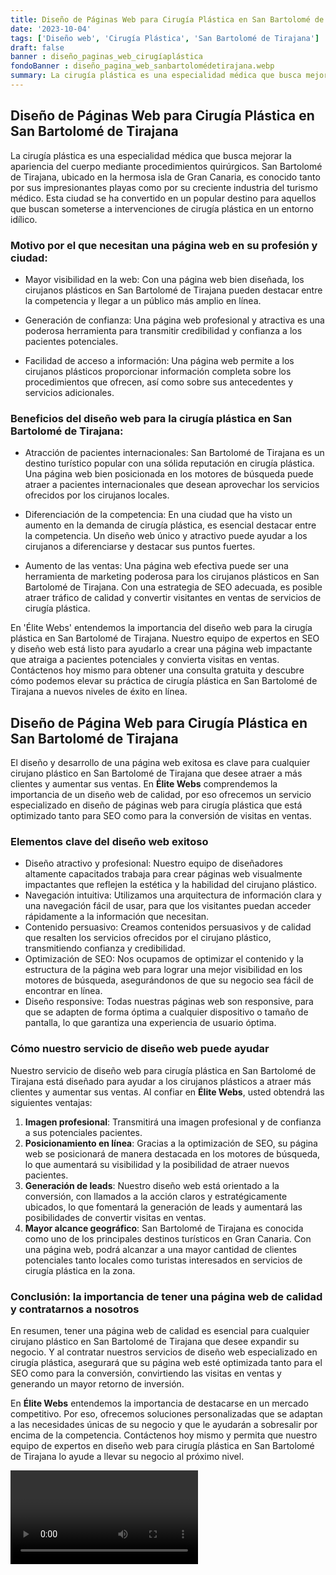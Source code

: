 ```yaml
---
title: Diseño de Páginas Web para Cirugía Plástica en San Bartolomé de Tirajana
date: '2023-10-04'
tags: ['Diseño web', 'Cirugía Plástica', 'San Bartolomé de Tirajana']
draft: false
banner : diseño_paginas_web_cirugíaplástica
fondoBanner : diseño_pagina_web_sanbartolomédetirajana.webp
summary: La cirugía plástica es una especialidad médica que busca mejorar la apariencia del cuerpo mediante procedimientos quirúrgicos. San Bartolomé de Tirajana, ubicado en la hermosa isla de Gran Canaria, es conocido tanto por sus impresionantes playas como por su creciente industria del turismo médico. Esta ciudad se ha convertido en un popular destino para aquellos que buscan someterse a intervenciones de cirugía plástica en un entorno idílico. 
---
```


## Diseño de Páginas Web para Cirugía Plástica en San Bartolomé de Tirajana

La cirugía plástica es una especialidad médica que busca mejorar la apariencia del cuerpo mediante procedimientos quirúrgicos. San Bartolomé de Tirajana, ubicado en la hermosa isla de Gran Canaria, es conocido tanto por sus impresionantes playas como por su creciente industria del turismo médico. Esta ciudad se ha convertido en un popular destino para aquellos que buscan someterse a intervenciones de cirugía plástica en un entorno idílico. 

### Motivo por el que necesitan una página web en su profesión y ciudad:

- Mayor visibilidad en la web: Con una página web bien diseñada, los cirujanos plásticos en San Bartolomé de Tirajana pueden destacar entre la competencia y llegar a un público más amplio en línea.

- Generación de confianza: Una página web profesional y atractiva es una poderosa herramienta para transmitir credibilidad y confianza a los pacientes potenciales.

- Facilidad de acceso a información: Una página web permite a los cirujanos plásticos proporcionar información completa sobre los procedimientos que ofrecen, así como sobre sus antecedentes y servicios adicionales.

### Beneficios del diseño web para la cirugía plástica en San Bartolomé de Tirajana:

- Atracción de pacientes internacionales: San Bartolomé de Tirajana es un destino turístico popular con una sólida reputación en cirugía plástica. Una página web bien posicionada en los motores de búsqueda puede atraer a pacientes internacionales que desean aprovechar los servicios ofrecidos por los cirujanos locales.

- Diferenciación de la competencia: En una ciudad que ha visto un aumento en la demanda de cirugía plástica, es esencial destacar entre la competencia. Un diseño web único y atractivo puede ayudar a los cirujanos a diferenciarse y destacar sus puntos fuertes.

- Aumento de las ventas: Una página web efectiva puede ser una herramienta de marketing poderosa para los cirujanos plásticos en San Bartolomé de Tirajana. Con una estrategia de SEO adecuada, es posible atraer tráfico de calidad y convertir visitantes en ventas de servicios de cirugía plástica.

En 'Élite Webs' entendemos la importancia del diseño web para la cirugía plástica en San Bartolomé de Tirajana. Nuestro equipo de expertos en SEO y diseño web está listo para ayudarlo a crear una página web impactante que atraiga a pacientes potenciales y convierta visitas en ventas. Contáctenos hoy mismo para obtener una consulta gratuita y descubre cómo podemos elevar su práctica de cirugía plástica en San Bartolomé de Tirajana a nuevos niveles de éxito en línea.

<GifSeo />

<Cta />

## Diseño de Página Web para Cirugía Plástica en San Bartolomé de Tirajana

El diseño y desarrollo de una página web exitosa es clave para cualquier cirujano plástico en San Bartolomé de Tirajana que desee atraer a más clientes y aumentar sus ventas. En **Élite Webs** comprendemos la importancia de un diseño web de calidad, por eso ofrecemos un servicio especializado en diseño de páginas web para cirugía plástica que está optimizado tanto para SEO como para la conversión de visitas en ventas.

### Elementos clave del diseño web exitoso

- Diseño atractivo y profesional: Nuestro equipo de diseñadores altamente capacitados trabaja para crear páginas web visualmente impactantes que reflejen la estética y la habilidad del cirujano plástico.
- Navegación intuitiva: Utilizamos una arquitectura de información clara y una navegación fácil de usar, para que los visitantes puedan acceder rápidamente a la información que necesitan.
- Contenido persuasivo: Creamos contenidos persuasivos y de calidad que resalten los servicios ofrecidos por el cirujano plástico, transmitiendo confianza y credibilidad.
- Optimización de SEO: Nos ocupamos de optimizar el contenido y la estructura de la página web para lograr una mejor visibilidad en los motores de búsqueda, asegurándonos de que su negocio sea fácil de encontrar en línea.
- Diseño responsive: Todas nuestras páginas web son responsive, para que se adapten de forma óptima a cualquier dispositivo o tamaño de pantalla, lo que garantiza una experiencia de usuario óptima.

### Cómo nuestro servicio de diseño web puede ayudar

Nuestro servicio de diseño web para cirugía plástica en San Bartolomé de Tirajana está diseñado para ayudar a los cirujanos plásticos a atraer más clientes y aumentar sus ventas. Al confiar en **Élite Webs**, usted obtendrá las siguientes ventajas:

1. **Imagen profesional**: Transmitirá una imagen profesional y de confianza a sus potenciales pacientes.
2. **Posicionamiento en línea**: Gracias a la optimización de SEO, su página web se posicionará de manera destacada en los motores de búsqueda, lo que aumentará su visibilidad y la posibilidad de atraer nuevos pacientes.
3. **Generación de leads**: Nuestro diseño web está orientado a la conversión, con llamados a la acción claros y estratégicamente ubicados, lo que fomentará la generación de leads y aumentará las posibilidades de convertir visitas en ventas.
4. **Mayor alcance geográfico**: San Bartolomé de Tirajana es conocida como uno de los principales destinos turísticos en Gran Canaria. Con una página web, podrá alcanzar a una mayor cantidad de clientes potenciales tanto locales como turistas interesados ​​en servicios de cirugía plástica en la zona.

### Conclusión: la importancia de tener una página web de calidad y contratarnos a nosotros

En resumen, tener una página web de calidad es esencial para cualquier cirujano plástico en San Bartolomé de Tirajana que desee expandir su negocio. Y al contratar nuestros servicios de diseño web especializado en cirugía plástica, asegurará que su página web esté optimizada tanto para el SEO como para la conversión, convirtiendo las visitas en ventas y generando un mayor retorno de inversión.

En **Élite Webs** entendemos la importancia de destacarse en un mercado competitivo. Por eso, ofrecemos soluciones personalizadas que se adaptan a las necesidades únicas de su negocio y que le ayudarán a sobresalir por encima de la competencia. Contáctenos hoy mismo y permita que nuestro equipo de expertos en diseño web para cirugía plástica en San Bartolomé de Tirajana lo ayude a llevar su negocio al próximo nivel.

<Video />

<CtaBot job='Cirugía Plástica' city='San Bartolomé de Tirajana'/>

<Gmaps query='San Bartolomé de Tirajana+españa+maps' />